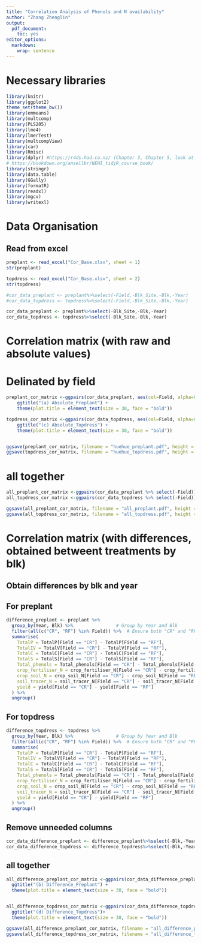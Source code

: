 ```yaml
---
title: "Correlation Analysis of Phenols and N availability"
author: "Zhang Zhenglin"
output:
  pdf_document:
    toc: yes
editor_options:
  markdown:
    wrap: sentence
---
```


# Necessary libraries

```r
library(knitr)
library(ggplot2)
theme_set(theme_bw())
library(emmeans)
library(multcomp)
library(PLS205)
library(lme4)
library(lmerTest)
library(multcompView)
library(car)
library(Rmisc) 
library(dplyr) #https://r4ds.had.co.nz/ (Chapter 3, Chapter 5, look at filter and select)
# https://bookdown.org/ansellbr/WEHI_tidyR_course_book/
library(stringr) 
library(data.table)
library(GGally)
library(formatR)
library(readxl)
library(mgcv)
library(writexl)
```

# Data Organisation

## Read from excel

```r
preplant <- read_excel("Cor_Base.xlsx", sheet = 1)
str(preplant)

topdress <- read_excel("Cor_Base.xlsx", sheet = 2)
str(topdress)

#cor_data_preplant <- preplant%>%select(-Field,-Blk_Site,-Blk,-Year)
#cor_data_topdress <- topdress%>%select(-Field,-Blk_Site,-Blk,-Year)

cor_data_preplant <- preplant%>%select(-Blk_Site,-Blk,-Year)
cor_data_topdress <- topdress%>%select(-Blk_Site,-Blk,-Year)
```

# Correlation matrix (with raw and absolute values)

# Delinated by field

```r
preplant_cor_matrix <-ggpairs(cor_data_preplant, aes(col=Field, alpha=0.5))+
    ggtitle("(a) Absolute_Preplant") +
    theme(plot.title = element_text(size = 30, face = "bold"))

topdress_cor_matrix <-ggpairs(cor_data_topdress, aes(col=Field, alpha=0.5))+
    ggtitle("(c) Absolute_Topdress") +
    theme(plot.title = element_text(size = 30, face = "bold"))


ggsave(preplant_cor_matrix, filename = "huehue_preplant.pdf", height = 30, width = 30, units = "cm")
ggsave(topdress_cor_matrix, filename = "huehue_topdress.pdf", height = 30, width = 30, units = "cm")
```

# all together

```r
all_preplant_cor_matrix <-ggpairs(cor_data_preplant %>% select(-Field))
all_topdress_cor_matrix <-ggpairs(cor_data_topdress %>% select(-Field))

ggsave(all_preplant_cor_matrix, filename = "all_preplant.pdf", height = 30, width = 30, units = "cm")
ggsave(all_topdress_cor_matrix, filename = "all_topdress.pdf", height = 30, width = 30, units = "cm")
```

# Correlation matrix (with differences, obtained betweent treatments by blk)

## Obtain differences by blk and year

## For preplant

```r
difference_preplant <- preplant %>%
  group_by(Year, Blk) %>%                # Group by Year and Blk
  filter(all(c("CR", "RF") %in% Field)) %>%  # Ensure both "CR" and "RF" exist
  summarise(
    TotalP = TotalP[Field == "CR"] - TotalP[Field == "RF"],
    TotalIV = TotalV[Field == "CR"] - TotalV[Field == "RF"],
    TotalC = TotalC[Field == "CR"] - TotalC[Field == "RF"],
    TotalS = TotalS[Field == "CR"] - TotalS[Field == "RF"],
    Total_phenols = Total_phenols[Field == "CR"] - Total_phenols[Field == "RF"],
    crop_fertiliser_N = crop_fertiliser_N[Field == "CR"] - crop_fertiliser_N[Field == "RF"],
    crop_soil_N = crop_soil_N[Field == "CR"] - crop_soil_N[Field == "RF"],
    soil_tracer_N = soil_tracer_N[Field == "CR"] - soil_tracer_N[Field == "RF"],
    yield = yield[Field == "CR"] - yield[Field == "RF"]
  ) %>%
  ungroup() 
```

## For topdress

```r
difference_topdress <- topdress %>%
  group_by(Year, Blk) %>%                # Group by Year and Blk
  filter(all(c("CR", "RF") %in% Field)) %>%  # Ensure both "CR" and "RF" exist
  summarise(
    TotalP = TotalP[Field == "CR"] - TotalP[Field == "RF"],
    TotalIV = TotalV[Field == "CR"] - TotalV[Field == "RF"],
    TotalC = TotalC[Field == "CR"] - TotalC[Field == "RF"],
    TotalS = TotalS[Field == "CR"] - TotalS[Field == "RF"],
    Total_phenols = Total_phenols[Field == "CR"] - Total_phenols[Field == "RF"],
    crop_fertiliser_N = crop_fertiliser_N[Field == "CR"] - crop_fertiliser_N[Field == "RF"],
    crop_soil_N = crop_soil_N[Field == "CR"] - crop_soil_N[Field == "RF"],
    soil_tracer_N = soil_tracer_N[Field == "CR"] - soil_tracer_N[Field == "RF"],
    yield = yield[Field == "CR"] - yield[Field == "RF"]
  ) %>%
  ungroup()
```

## Remove unneeded columns

```r
cor_data_difference_preplant <- difference_preplant%>%select(-Blk,-Year)
cor_data_difference_topdress <- difference_topdress%>%select(-Blk,-Year)
```


## all together

```r
all_difference_preplant_cor_matrix <-ggpairs(cor_data_difference_preplant) + 
  ggtitle("(b) Difference_Preplant") +
  theme(plot.title = element_text(size = 30, face = "bold"))


all_difference_topdress_cor_matrix <-ggpairs(cor_data_difference_topdress) + 
  ggtitle("(d) Difference_Topdress")+
  theme(plot.title = element_text(size = 30, face = "bold"))

ggsave(all_difference_preplant_cor_matrix, filename = "all_difference_preplant.pdf", height = 30, width = 30, units = "cm")
ggsave(all_difference_topdress_cor_matrix, filename = "all_difference_topdress.pdf", height = 30, width = 30, units = "cm")
```


